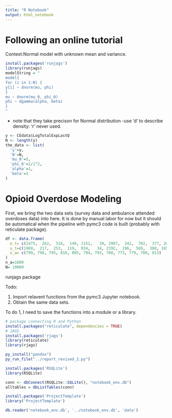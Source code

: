 ```yaml
---
title: "R Notebook"
output: html_notebook
---
```

# Following an online tutorial

Context:Normal model with unknown mean and variance. 

```r
install.packages('runjags')
library(runjags)
modelString = "
model{
for (i in 1:N) {
y[i] ~ dnorm(mu, phi)
} 
mu ~ dnorm(mu_0, phi_0)
phi ~ dgamma(alpha, beta)
}
"

```
- note that they take precison for Normal distribution
-use 'd' to describe density: 'r' never used.

```r
y <- CEdata$LogTotalExpLastQ
N <- length(y)
the_data <- list(
  'y'=y,
  'N'=N,
  'mu_0'=5,
  'phi_0'=1/1^2,
  'alpha'=1,
  'beta'=1
)

```




# Opioid Overdose Modeling 
First, we bring the two data sets (survey data and ambulance attended overdoses data) into here. It is done by manual labor for now but it should be automatical when the pipeline with pymc3 code is built (probably with reticulate package).
```r
df <- data.frame(
  o_t= c(2475,  262,  318,  149, 1151,   39, 2997,  242,  702,  377, 2088,76), 
  u_t=c(1969,  217,  253,  119,  934,   34, 2392,  196,  569,  308, 1655,55), 
  x_a= c(799, 798, 795, 816, 805, 794, 793, 780, 773, 779, 788, 813)
)
n_a=1000
N= 10000
```

runjags package 





Todo: 

1. Import relavent functions from the pymc3 Jupyter notebook.
2. Obtain the same data sets. 

To do 1, I need to save the functions into a module or a library.
```r
# package connecting R and Python
install.packages("reticulate", dependencies = TRUE)
# JAGS
install.packages('rjags')
library(reticulate)
library(rjags)
```
```r
py_install("pandas")
py_run_file("../report_revised_2.py")
```

```r
install.packages('RSQLite')
library(RSQLite)
```
```r
conn <- dbConnect(RSQLite::SQLite(), "notebook_env.db")
alltables = dbListTables(conn)
```

```r
install.packages('ProjectTemplate')
library('ProjectTemplate')
```

```r
db.reader('notebook_env.db', '../notebook_env.db', 'data')
```

